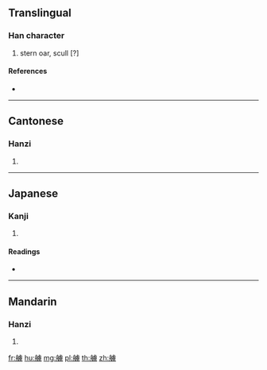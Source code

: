 {{character info/new}}
{{also|櫓}}
==Translingual==

===Han character===
{{Han char|rn=137|rad=舟|as=13|sn=19|four=27463|canj=HYYPS}}

# stern oar, scull [?]

====References====
* {{Han ref|kx=1012.510|dkj=30564|dj=1471.230|hdz=53068.170|uh=8263|ud=33379|bh=F2C5|bd=62149}}

----

==Cantonese==

===Hanzi===
{{yue-hanzi|jyut=|y=lou5}}

# {{defn|lang=yue|sort=舟13}}

----

==Japanese==

===Kanji===
{{ja-kanji|grade=|rs=舟13}}

# {{defn|lang=ja|sort=舟13}}

====Readings====
* {{ja-readings|on=[[ろ]] (ro)|kun=[[かい]] (kai)|nanori=}}

----

==Mandarin==

===Hanzi===
{{cmn-hanzi|pin=[[lǔ]] ([[lu3]])|wg=lu<sup>3</sup>}}

# {{defn|lang=cmn|sort=舟13}}

[[fr:艣]]
[[hu:艣]]
[[mg:艣]]
[[pl:艣]]
[[th:艣]]
[[zh:艣]]